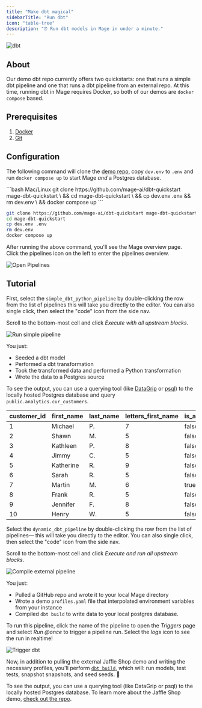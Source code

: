 ```yaml
---
title: "Make dbt magical"
sidebarTitle: "Run dbt"
icon: "table-tree"
description: "⏰ Run dbt models in Mage in under a minute."
---
```


<img noZoom class="hero inline" alt="dbt" src="https://www.getdbt.com/ui/img/social/facebook.png" />

## About

Our demo dbt repo currently offers two quickstarts: one that runs a simple dbt pipeline and one that runs a dbt pipeline from an external repo. At this time, running dbt in Mage requires Docker, so both of our demos are `docker compose` based.

## Prerequisites

1. [Docker](https://docs.docker.com/engine/install/)
2. [Git](https://git-scm.com/book/en/v2/Getting-Started-Installing-Git)

## Configuration

The following command will clone the [demo repo](https://github.com/mage-ai/dbt-quickstart), copy `dev.env` to `.env` and run `docker compose up` to start Mage _and_ a Postgres database.

<CodeGroup>
```bash Mac/Linux
git clone https://github.com/mage-ai/dbt-quickstart mage-dbt-quickstart \
&& cd mage-dbt-quickstart \
&& cp dev.env .env && rm dev.env \
&& docker compose up
```

```bash Windows
git clone https://github.com/mage-ai/dbt-quickstart mage-dbt-quickstart 
cd mage-dbt-quickstart
cp dev.env .env
rm dev.env
docker compose up
```

</CodeGroup>

After running the above command, you'll see the Mage overview page. Click the pipelines icon on the left to enter the pipelines overview.

<img noZoom src="https://github.com/mage-ai/assets/blob/main/dbt/setup-dbt/go-to-pipelines.gif?raw=True" alt="Open Pipelines" />

## Tutorial

<AccordionGroup>
<Accordion title="A simple dbt pipeline" icon="pipe-collar">

First, select the `simple_dbt_python_pipeline` by double-clicking the row from the list of pipelines this will take you directly to the editor. You can also single click,
then select the "code" icon from the side nav.

Scroll to the bottom-most cell and click _Execute with all upstream blocks_.

<img noZoom src="https://github.com/mage-ai/assets/blob/main/dbt/setup-dbt/simple-pipeline.png?raw=True" alt="Run simple pipeline" />

You just:

- Seeded a dbt model
- Performed a dbt transformation
- Took the transformed data and performed a Python transformation
- Wrote the data to a Postgres source

To see the output, you can use a querying tool (like [DataGrip](https://www.jetbrains.com/datagrip/) or [psql](https://www.postgresql.org/docs/current/app-psql.html)) to the locally hosted Postgres database and query `public.analytics.cur_customers`.

| customer_id | first_name | last_name | letters_first_name | is_alliterative |
| ----------- | ---------- | --------- | ------------------ | --------------- |
| 1           | Michael    | P.        | 7                  | false           |
| 2           | Shawn      | M.        | 5                  | false           |
| 3           | Kathleen   | P.        | 8                  | false           |
| 4           | Jimmy      | C.        | 5                  | false           |
| 5           | Katherine  | R.        | 9                  | false           |
| 6           | Sarah      | R.        | 5                  | false           |
| 7           | Martin     | M.        | 6                  | true            |
| 8           | Frank      | R.        | 5                  | false           |
| 9           | Jennifer   | F.        | 8                  | false           |
| 10          | Henry      | W.        | 5                  | false           |

</Accordion>
<Accordion title="Execute dbt from an external repo" icon="pipe-circle-check">

Select the `dynamic_dbt_pipeline` by double-clicking the row from the list of pipelines— this will take you directly to the editor. You can also single click, then select the "code" icon from the side nav.

Scroll to the bottom-most cell and click _Execute and run all upstream blocks_.

<img noZoom src="https://github.com/mage-ai/assets/blob/main/dbt/setup-dbt/external-pipeline.png?raw=True" alt="Compile external pipeline" />

You just:

- Pulled a GitHub repo and wrote it to your local Mage directory
- Wrote a demo `profiles.yaml` file that interpolated environment variables from your instance
- Compiled `dbt build` to write data to your local postgres database.

To run this pipeline, click the name of the pipeline to open the _Triggers_ page and select _Run @once_ to trigger a pipeline run. Select the _logs_ icon to see the run in realtime!

<img noZoom src="https://github.com/mage-ai/assets/blob/main/dbt/setup-dbt/trigger-dbt.gif?raw=True" alt="Trigger dbt" />

Now, in addition to pulling the external Jaffle Shop demo and writing the necessary profiles, you'll perform [`dbt build`](https://docs.getdbt.com/reference/commands/build), which will: run models, test tests, snapshot snapshots, and seed seeds. 🥳

To see the output, you can use a querying tool (like DataGrip or psql) to the locally hosted Postgres database. To learn more about the Jaffle Shop demo, [check out the repo](https://github.com/dbt-labs/jaffle_shop).
</Accordion>
</AccordionGroup>
